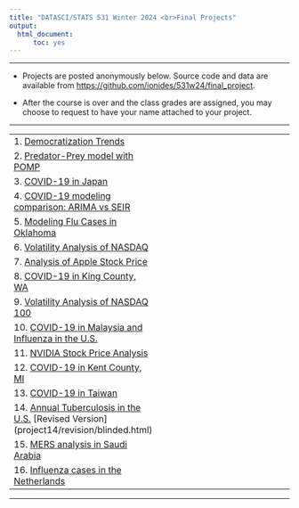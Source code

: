 ```yaml
---
title: "DATASCI/STATS 531 Winter 2024 <br>Final Projects"
output:
  html_document:
      toc: yes
---
```


---------

* Projects are posted anonymously below. Source code and data are available from [https://github.com/ionides/531w24/final_project](https://github.com/ionides/531w24/tree/master/final_project).

* After the course is over and the class grades are assigned, you may choose to request to have your name attached to your project.

----------

| | | 
|:----|:----|----|
| 1.  [Democratization Trends](project01/blinded.html)  <!--|  [Review comments](project01/comments.html) |-->
| 2.  [Predator-Prey model with POMP](project02/blinded.html)  <!--|  [Review comments](project02/comments.html) |--> 
| 3.  [COVID-19 in Japan](project03/blinded.html)  <!--|  [Review comments](project3/comments.html) |-->
| 4.  [COVID-19 modeling comparison: ARIMA vs SEIR](project04/blinded.html)  <!--|  [Review comments](project04/comments.html) |--> 
| 5.  [Modeling Flu Cases in Oklahoma](project05/blinded.html)  <!--|  [Review comments](project05/comments.html) |--> 
| 6.  [Volatility Analysis of NASDAQ](project06/blinded.html)  <!--|  [Review comments](project06/comments.html) |--> 
| 7.  [Analysis of Apple Stock Price](project07/blinded.html)  <!--|  [Review comments](project07/comments.html) |--> 
| 8.  [COVID-19 in King County, WA](project08/blinded.html)  <!--|  [Review comments](project08/comments.html) |--> 
| 9.  [Volatility Analysis of NASDAQ 100](project09/blinded.html)  <!--|  [Review comments](project09/comments.html) |--> 
| 10.  [COVID-19 in Malaysia and Influenza in the U.S.](project10/blinded.html) <!--|  [Review comments](project10/comments.html) |--> 
| 11.  [NVIDIA Stock Price Analysis](project11/blinded.html) <!--|  [Review comments](project11/comments.html) |--> 
| 12.  [COVID-19 in Kent County, MI](project12/blinded.html) <!--|  [Review comments](project12/comments.html) |--> 
| 13.  [COVID-19 in Taiwan](project13/blinded.html) <!--|  [Review comments](project13/comments.html) |--> 
| 14.  [Annual Tuberculosis in the U.S.](project14/blinded.html) [Revised Version] (project14/revision/blinded.html)<!--|  [Review comments](project14/comments.html) |--> 
| 15.  [MERS analysis in Saudi Arabia](project15/blinded.html) <!--|  [Review comments](project15/comments.html) |--> 
| 16.  [Influenza cases in the Netherlands](project16/blinded.html) <!--|  [Review comments](project16/comments.html) |--> 


----------
